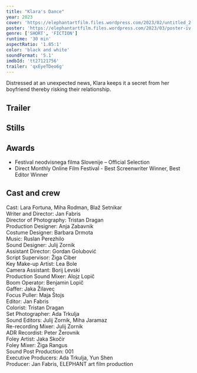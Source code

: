 ```yaml
---
title: "Klara's Dance"
year: 2023
cover: 'https://elephantartfilm.files.wordpress.com/2023/02/untitled_2.1.2.png'
poster: 'https://elephantartfilm.files.wordpress.com/2023/03/poster-iv.9.jpg'
genre: ['SHORT', 'FICTION']
runtime: '30 min'
aspectRatio: '1.85:1'
color: 'black and white'
soundFormat: '5.1'
imdbId: 'tt27121756'
trailer: 'qxEyeTDeo6g'
---
```



Distressed at an unexpected news, Klara keeps it a secret from her boyfriend thereby risking their relationship.

<h2>Trailer</h2>

<YouTube id={frontmatter.trailer} class="md:mx-24 xl:mx-12 my-6" />

<h2>Stills</h2>

<h2>Awards</h2>

- Festival neodvisnega filma Slovenije – Official Selection
- Direct Monthly Online Film Festival - Best Screenwriter Winner, Best Editor Winner

<h2>Cast and crew</h2>

<span class="font-light">Cast:</span> Lara Fortuna, Miha Rodman, Blaž Setnikar  
<span class="font-light">Writer and Director:</span> Jan Fabris  
<span class="font-light">Director of Photography:</span> Tristan Dragan  
<span class="font-light">Production Designer:</span> Anja Zabavnik  
<span class="font-light">Costume Designer:</span> Barbara Drmota  
<span class="font-light">Music:</span> Ruslan Perezhilo  
<span class="font-light">Sound Designer:</span> Julij Zornik  
<span class="font-light">Assistant Director:</span> Gordan Golubović  
<span class="font-light">Script Supervisor:</span> Žiga Ciber  
<span class="font-light">Key Make-up Artist:</span> Lea Bole  
<span class="font-light">Camera Assistant:</span> Borij Levski  
<span class="font-light">Production Sound Mixer:</span> Alojz Lopič  
<span class="font-light">Boom Operator:</span> Benjamin Lopič  
<span class="font-light">Gaffer:</span> Jaka Žilavec  
<span class="font-light">Focus Puller:</span> Maja Štojs  
<span class="font-light">Editor:</span> Jan Fabris  
<span class="font-light">Colorist:</span> Tristan Dragan  
<span class="font-light">Set Photographer:</span> Ada Trkulja  
<span class="font-light">Sound Editors:</span> Julij Zornik, Miha Jaramaz  
<span class="font-light">Re-recording Mixer:</span> Julij Zornik  
<span class="font-light">ADR Recordist:</span> Peter Žerovnik  
<span class="font-light">Foley Artist:</span> Jaka Skočir  
<span class="font-light">Foley Mixer:</span> Žiga Rangus  
<span class="font-light">Sound Post Production:</span> 001  
<span class="font-light">Executive Producers:</span> Ada Trkulja, Yun Shen  
<span class="font-light">Producer:</span> Jan Fabris, ELEPHANT art film production  
